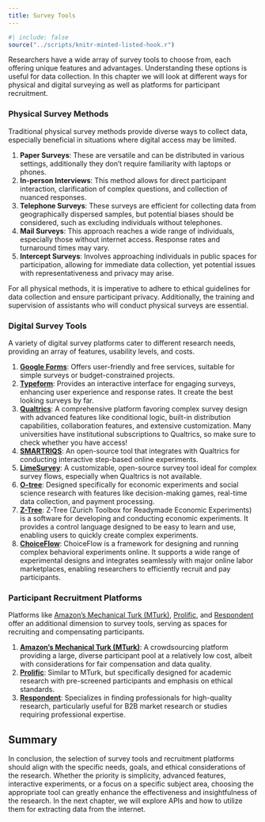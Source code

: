 ```yaml
---
title: Survey Tools 
---
```


```r
#| include: false
source("../scripts/knitr-minted-listed-hook.r")
```

Researchers have a wide array of survey tools to choose from, each offering
unique features and advantages. Understanding these options is useful for data collection.
In this chapter we will look at different ways for physical and digital surveying
as well as platforms for participant recruitment.

### Physical Survey Methods

Traditional physical survey methods provide diverse ways to collect data,
especially beneficial in situations where digital access may be limited. 

1. **Paper Surveys**: These are versatile and can be distributed in various
   settings, additionally they don't require familiarity with laptops or phones.
2. **In-person Interviews**: This method allows for direct participant
   interaction, clarification of complex questions, and collection of nuanced
responses.
3. **Telephone Surveys**: These surveys are efficient for collecting data from
   geographically dispersed samples, but potential biases should be considered,
such as excluding individuals without telephones.
4. **Mail Surveys**: This approach reaches a wide range of individuals,
   especially those without internet access. Response rates and turnaround
times may vary.
5. **Intercept Surveys**: Involves approaching individuals in public spaces for
   participation, allowing for immediate data collection, yet potential issues
with representativeness and privacy may arise.

For all physical methods, it is imperative to adhere to ethical guidelines for
data collection and ensure participant privacy. Additionally, the training and
supervision of assistants who will conduct physical surveys are essential.

### Digital Survey Tools

A variety of digital survey platforms cater to different research needs,
providing an array of features, usability levels, and costs.

1. **[Google Forms](https://www.google.com/forms/about/)**: Offers
   user-friendly and free services, suitable for simple surveys or
budget-constrained projects.
2. **[Typeform](https://www.typeform.com/)**: Provides an interactive interface
   for engaging surveys, enhancing user experience and response rates.
   It create the best looking surveys by far.
3. **[Qualtrics](https://www.qualtrics.com/)**: A comprehensive platform
   favoring complex survey design with advanced features like conditional
logic, built-in distribution capabilities, collaboration features, and
extensive customization. Many universities have institutional subscriptions to
Qualtrics, so make sure to check whether you have access!
4. **[SMARTRIQS](https://smartriqs.com/)**: An open-source tool that integrates
   with Qualtrics for conducting interactive step-based online experiments.
5. **[LimeSurvey](https://www.limesurvey.org/)**: A customizable, open-source
   survey tool ideal for complex survey flows, especially when Qualtrics is not
available.
6. **[O-tree](https://www.otree.org/)**: Designed specifically for economic
   experiments and social science research with features like decision-making
games, real-time data collection, and payment processing.
7. **[Z-Tree](https://www.uzh.ch/cmsssl/ztree/en.html)**: Z-Tree (Zurich
   Toolbox for Readymade Economic Experiments) is a software for developing and
conducting economic experiments. It provides a control language designed to be
easy to learn and use, enabling users to quickly create complex experiments.
8. **[ChoiceFlow](https://www.choice-flow.com/)**: ChoiceFlow is a framework
   for designing and running complex behavioral experiments online. It supports
a wide range of experimental designs and integrates seamlessly with major
online labor marketplaces, enabling researchers to efficiently recruit and pay
participants.


### Participant Recruitment Platforms

Platforms like [Amazon's Mechanical Turk (MTurk)](https://www.mturk.com/),
[Prolific](https://www.prolific.co/), and
[Respondent](https://www.respondent.io/) offer an additional dimension to
survey tools, serving as spaces for recruiting and compensating participants.

1. **[Amazon's Mechanical Turk (MTurk)](https://www.mturk.com/)**: A
   crowdsourcing platform providing a large, diverse participant pool at a
relatively low cost, albeit with considerations for fair compensation and data
quality.
2. **[Prolific](https://www.prolific.co/)**: Similar to MTurk, but specifically
   designed for academic research with pre-screened participants and emphasis
on ethical standards.
3. **[Respondent](https://www.respondent.io/)**: Specializes in finding
   professionals for high-quality research, particularly useful for B2B market
research or studies requiring professional expertise.

## Summary

In conclusion, the selection of survey tools and recruitment platforms should
align with the specific needs, goals, and ethical considerations of the
research. Whether the priority is simplicity, advanced features, interactive
experiments, or a focus on a specific subject area, choosing the appropriate
tool can greatly enhance the effectiveness and insightfulness of the research.
In the next chapter, we will explore APIs and how to utilize them for
extracting data from the internet.
